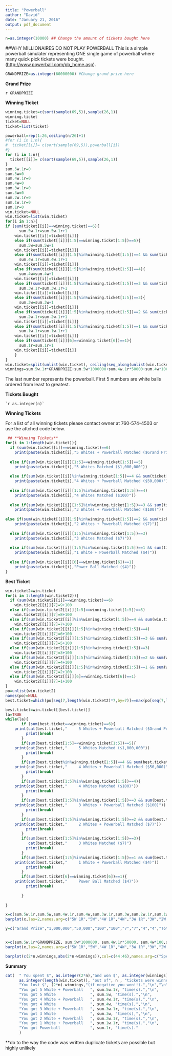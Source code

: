 ```yaml
---
title: "Powerball"
author: "David"
date: "January 21, 2016"
output: pdf_document
---
```

```r
n=as.integer(10000) ## Change the amount of tickets bought here

```
##WHY MILLIONAIRES DO NOT PLAY POWERBALL
This is a simple powerball simulater representing ONE single game of powerball where many quick pick tickets were bought.  (<http://www.powerball.com/pb_home.asp>).

```r
GRANDPRIZE=as.integer(60000000) #Change grand prize here
```
**Grand Prize** 

`r GRANDPRIZE`

**Winning Ticket** 
```r
winning.ticket=c(sort(sample(69,5)),sample(26,1))
winning.ticket
ticket=NULL
ticket=list(ticket)

powerball=rep(1:26,ceiling(n/26)+1)
#for (i in 1:n){ 
#  ticket[[i]]= c(sort(sample(69,5)),powerball[i])
#}
for (i in 1:n){ 
  ticket[[i]]= c(sort(sample(69,5)),sample(26,1))
}
sum.5w.1r=0
sum.5w=0
sum.4w.1r=0
sum.4w=0
sum.3w.1r=0
sum.3w=0
sum.2w.1r=0
sum.1w.1r=0
sum.1r=0
win.ticket=NULL
win.ticket=list(win.ticket)
for(i in 1:n){
if (sum(ticket[[i]]==winning.ticket)==6){
      sum.5w.1r=sum.5w.1r+1
    win.ticket[[i]]=ticket[[i]]}
    else if(sum(ticket[[i]][1:5]==winning.ticket[1:5])==5){
      sum.5w=sum.5w+1
    win.ticket[[i]]=ticket[[i]]}
    else if(sum(ticket[[i]][1:5]%in%winning.ticket[1:5])==4 && sum(ticket[[i]][6]==winning.ticket[6])==1){
      sum.4w.1r=sum.4w.1r+1
    win.ticket[[i]]=ticket[[i]]}
    else if(sum(ticket[[i]][1:5]%in%winning.ticket[1:5])==4){
      sum.4w=sum.4w+1
    win.ticket[[i]]=ticket[[i]]}
    else if(sum(ticket[[i]][1:5]%in%winning.ticket[1:5])==3 && sum(ticket[[i]][6]==winning.ticket[6])==1){
      sum.3w.1r=sum.3w.1r+1
    win.ticket[[i]]=ticket[[i]]}
    else if(sum(ticket[[i]][1:5]%in%winning.ticket[1:5])==3){
      sum.3w=sum.3w+1
    win.ticket[[i]]=ticket[[i]]}
    else if(sum(ticket[[i]][1:5]%in%winning.ticket[1:5])==2 && sum(ticket[[i]][6]==winning.ticket[6])==1){
      sum.2w.1r=sum.2w.1r+1
    win.ticket[[i]]=ticket[[i]]}
    else if(sum(ticket[[i]][1:5]%in%winning.ticket[1:5])==1 && sum(ticket[[i]][6]==winning.ticket[6])==1){
      sum.1w.1r=sum.1w.1r+1
    win.ticket[[i]]=ticket[[i]]}
    else if(sum(ticket[[i]][6]==winning.ticket[6])==1){
      sum.1r=sum.1r+1
    win.ticket[[i]]=ticket[[i]]
    }
}
win.ticket=split(unlist(win.ticket), ceiling(seq_along(unlist(win.ticket))/6))
winnings=sum.5w.1r*GRANDPRIZE+sum.5w*1000000+sum.4w.1r*50000+sum.4w*100+sum.3w.1r*100+sum.3w*7+sum.2w.1r*7+sum.1w.1r*4+sum.1r*4
```
   
   The last number represents the powerball. First 5 numbers are white balls ordered from least to greatest.
   
   
 **Tickets Bought** 
   
    `r as.integer(n)`


**Winning Tickets**

For a list of all winning tickets please contact owner at 760-574-4503 or use the attched code below.
```r
 ## **Winning Tickets** 
for(i in 1:length(win.ticket)){
  if (sum(win.ticket[[i]]==winning.ticket)==6)
    print(paste(win.ticket[i],"5 Whites + Powerball Matched ($Grand Prize)"))
  
  else if(sum(win.ticket[[i]][1:5]==winning.ticket[1:5])==5)
    print(paste(win.ticket[i],"5 Whites Matched ($1,000,000"))
  
  else if(sum(win.ticket[[i]]%in%winning.ticket[1:5])==4 && sum(ticket[[i]][6]==winning.ticket[6])==1)
    print(paste(win.ticket[i],"4 Whites + Powerball Matched ($50,000)"))
  
  else if(sum(win.ticket[[i]][1:5]%in%winning.ticket[1:5])==4)
    print(paste(win.ticket[i],"4 Whites Matched ($100)"))
    
  else if(sum(win.ticket[[i]][1:5]%in%winning.ticket[1:5])==3 && sum(ticket[[i]][6]==winning.ticket[6])==1)
    print(paste(win.ticket[i],"3 Whites + Powerball Matched ($100)"))
  
else if(sum(win.ticket[[i]][1:5]%in%winning.ticket[1:5])==2 && sum(ticket[[i]][6]==winning.ticket[6])==1)
    print(paste(win.ticket[i],"2 Whites + Powerball Matched ($7)"))  
    
  else if(sum(win.ticket[[i]][1:5]%in%winning.ticket[1:5])==3)
    print(paste(win.ticket[i],"3 Whites Matched ($7)"))
    
  else if(sum(win.ticket[[i]][1:5]%in%winning.ticket[1:5])==1 && sum(ticket[[i]][6]==winning.ticket[6])==1)
    print(paste(win.ticket[i],"1 White + Powerball Matched ($4)"))
    
  else if(sum(win.ticket[[i]][6]==winning.ticket[6])==1)
    print(paste(win.ticket[i],"Power Ball Matched ($4)"))
}
```



**Best Ticket**
```r
win.ticket2=win.ticket
for(i in 1:length(win.ticket2)){
  if (sum(win.ticket2[[i]]==winning.ticket)==6)
    win.ticket2[[i]][7]=9+100
  else if(sum(win.ticket2[[i]][1:5]==winning.ticket[1:5])==5)
    win.ticket2[[i]][7]=8+100  
  else if(sum(win.ticket2[[i]]%in%winning.ticket[1:5])==4 && sum(win.ticket2[[i]][6]==winning.ticket[6])==1)
    win.ticket2[[i]][7]=7+100
  else if(sum(win.ticket2[[i]][1:5]%in%winning.ticket[1:5])==4)
    win.ticket2[[i]][7]=6+100
  else if(sum(win.ticket2[[i]][1:5]%in%winning.ticket[1:5])==3 && sum(win.ticket2[[i]][6]==winning.ticket[6])==1)
    win.ticket2[[i]][7]=5+100
  else if(sum(win.ticket2[[i]][1:5]%in%winning.ticket[1:5])==3)
    win.ticket2[[i]][7]=3+100
  else if(sum(win.ticket2[[i]][1:5]%in%winning.ticket[1:5])==2 && sum(win.ticket2[[i]][6]==winning.ticket[6])==1)
    win.ticket2[[i]][7]=4+100
  else if(sum(win.ticket2[[i]][1:5]%in%winning.ticket[1:5])==1 && sum(win.ticket2[[i]][6]==winning.ticket[6])==1)
    win.ticket2[[i]][7]=2+100
  else if(sum(win.ticket2[[i]][6]==winning.ticket[6])==1)
    win.ticket2[[i]][7]=1+100
}
po=unlist(win.ticket2)
names(po)=NULL
best.ticket=which(po[seq(7,length(win.ticket2)*7,by=7)]==max(po[seq(7,length(win.ticket2)*7,by=7)]))[1]

best.ticket=win.ticket[[best.ticket]]
la=TRUE
while(la){
       if (sum(best.ticket==winning.ticket)==6){
    print(cat(best.ticket,"     5 Whites + Powerball Matched ($Grand Prize)"))
         print(break)
       }
       if(sum(best.ticket[1:5]==winning.ticket[1:5])==5){ 
    print(cat(best.ticket,"     5 Whites Matched ($1,000,000"))
         print(break)
       }
       if(sum(best.ticket%in%winning.ticket[1:5])==4 && sum(best.ticket[6]==winning.ticket[6])==1){ 
    print(cat(best.ticket,"     4 Whites + Powerball Matched ($50,000)"))
         print(break)
       }
       if(sum(best.ticket[1:5]%in%winning.ticket[1:5])==4){ 
    print(cat(best.ticket,"     4 Whites Matched ($100)"))
         print(break)
       }
       if(sum(best.ticket[1:5]%in%winning.ticket[1:5])==3 && sum(best.ticket[6]==winning.ticket[6])==1){ 
    print(cat(best.ticket,"     3 Whites + Powerball Matched ($100)"))
         print(break)
       }
       if(sum(best.ticket[1:5]%in%winning.ticket[1:5])==2 && sum(best.ticket[6]==winning.ticket[6])==1){ 
    print(cat(best.ticket,"     2 Whites + Powerball Matched ($7)"))
         print(break)
       }
       if(sum(best.ticket[1:5]%in%winning.ticket[1:5])==3){
          cat(best.ticket,"     3 Whites Matched ($7)")
         print(break)
       }
       if(sum(best.ticket[1:5]%in%winning.ticket[1:5])==1 && sum(best.ticket[6]==winning.ticket[6])==1){ 
    print(cat(best.ticket,"     1 White + Powerball Matched ($4)"))
         print(break)
       }
       if(sum(best.ticket[6]==winning.ticket[6])==1){ 
    print(cat(best.ticket,"     Power Ball Matched ($4)"))
         print(break)
         
       }
  
}
```



```r
x=c(sum.5w.1r,sum.5w,sum.4w.1r,sum.4w,sum.3w.1r,sum.3w,sum.2w.1r,sum.1w.1r,sum.1r,length(win.ticket))
barplot(x,las=2,names.arg=c("5W 1R","5W","4W 1R","4W","3W 1R","3W","2W 1R","1W 1R","  1R","Total"),col=rainbow(10),main=paste(n,"Lottery Tickets"),ylab="Winning Tickets")

```
```r
y=c("Grand Prize","1,000,000","50,000","100","100","7","7","4","4","Total")


x=c(sum.5w.1r*GRANDPRIZE, sum.5w*1000000, sum.4w.1r*50000, sum.4w*100,sum.3w.1r*100, sum.3w*7, sum.2w.1r*7, sum.1w.1r*4, sum.1r*4,winnings)
barplot(x,las=2,names.arg=c("5W 1R","5W","4W 1R","4W","3W 1R","3W","2W 1R","1W 1R","1R","Total"),col=rainbow(10),main=paste(n,"Lottery Tickets"),ylab="Money Won")


```
```r
barplot(c(2*n,winnings,abs(2*n-winnings)),col=c(44:46),names.arg=c("Spent on Tickets","Won","Difference"),ylab="Money")
```

 **Summary** 
```r
cat(  " You spent $", as.integer(2*n),"and won $", as.integer(winnings),"", "\n",
      as.integer(length(win.ticket)), "out of", n , "tickets were winners.","\n",
      "You lost $", (2*n)-winnings,"(if negative you won!!).","\n","\n",
      "You got 5 White + Powerball   ", sum.5w.1r, "time(s).","\n",
      "You got 5 White               ", sum.5w, "time(s).","\n",
      "You got 4 White + Powerball   ", sum.4w.1r, "time(s).","\n",
      "You got 4 White               ", sum.4w, "time(s),","\n",
      "You got 3 White + Powerball   ", sum.3w.1r, "time(s).","\n",
      "You got 3 White               ", sum.3w, "time(s),","\n",
      "You got 2 White + Powerball   ", sum.2w.1r, "time(s).","\n",
      "You got 1 White + Powerball   ", sum.1w.1r, "time(s).","\n",
      "You got Powerball             ", sum.1r, "time(s)."
      )
```


**do to the way the code was written duplicate tickets are possible but highly unlikely